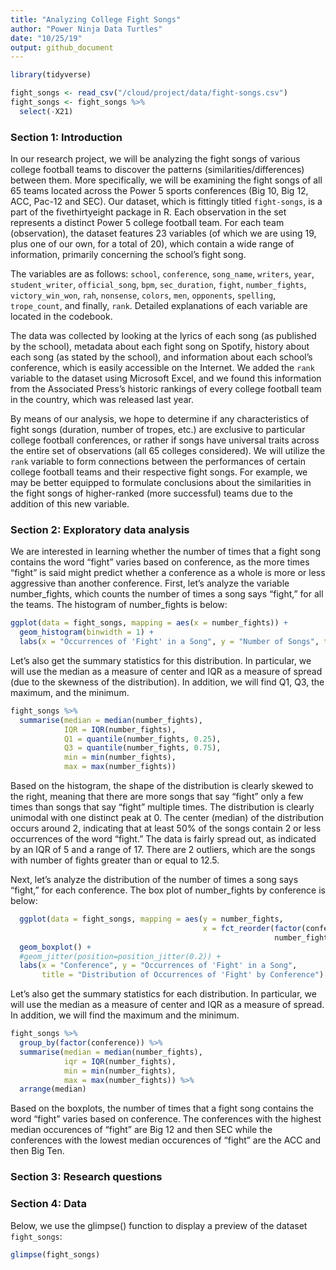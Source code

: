 ```yaml
---
title: "Analyzing College Fight Songs"
author: "Power Ninja Data Turtles"
date: "10/25/19"
output: github_document
---
```


```r
library(tidyverse)

fight_songs <- read_csv("/cloud/project/data/fight-songs.csv")
fight_songs <- fight_songs %>%
  select(-X21)
```

### Section 1: Introduction

In our research project, we will be analyzing the fight songs of various college football teams to discover the patterns (similarities/differences) between them. More specifically, we will be examining the fight songs of all 65 teams located across the Power 5 sports conferences (Big 10, Big 12, ACC, Pac-12 and SEC). Our dataset, which is fittingly titled `fight-songs`, is a part of the fivethirtyeight package in R. Each observation in the set represents a distinct Power 5 college football team. For each team (observation), the dataset features 23 variables (of which we are using 19, plus one of our own, for a total of 20), which contain a wide range of information, primarily concerning the school’s fight song. 
  
The variables are as follows: `school`, `conference`, `song_name`, `writers`, `year`, `student_writer`, `official_song`, `bpm`, `sec_duration`, `fight`, `number_fights`, `victory_win_won`, `rah`, `nonsense`, `colors`, `men`, `opponents`, `spelling`, `trope_count`, and finally, `rank`. Detailed explanations of each variable are located in the codebook.
  
The data was collected by looking at the lyrics of each song (as published by the school), metadata about each fight song on Spotify, history about each song (as stated by the school), and information about each school’s conference, which is easily accessible on the Internet. We added the `rank` variable to the dataset using Microsoft Excel, and we found this information from the Associated Press’s historic rankings of every college football team in the country, which was released last year.
  
By means of our analysis, we hope to determine if any characteristics of fight songs (duration, number of tropes, etc.) are exclusive to particular college football conferences, or rather if songs have universal traits across the entire set of observations (all 65 colleges considered). We will utilize the `rank` variable to form connections between the performances of certain college football teams and their respective fight songs. For example, we may be better equipped to formulate conclusions about the similarities in the fight songs of higher-ranked (more successful) teams due to the addition of this new variable.

### Section 2: Exploratory data analysis

We are interested in learning whether the number of times that a fight song contains the word "fight" varies based on conference, as the more times "fight" is said might predict whether a conference as a whole is more or less aggressive than another conference. First, let's analyze the variable number_fights, which counts the number of times a song says "fight," for all the teams. The histogram of number_fights is below:

```r
ggplot(data = fight_songs, mapping = aes(x = number_fights)) + 
  geom_histogram(binwidth = 1) + 
  labs(x = "Occurrences of 'Fight' in a Song", y = "Number of Songs", title = "Number of Occurrences of 'Fight'")
```

Let's also get the summary statistics for this distribution. In particular, we will use the median as a measure of center and IQR as a measure of spread (due to the skewness of the distribution). In addition, we will find Q1, Q3, the maximum, and the minimum.

```r
fight_songs %>%
  summarise(median = median(number_fights), 
            IQR = IQR(number_fights), 
            Q1 = quantile(number_fights, 0.25), 
            Q3 = quantile(number_fights, 0.75), 
            min = min(number_fights), 
            max = max(number_fights))
```

Based on the histogram, the shape of the distribution is clearly skewed to the right, meaning that there are more songs that say "fight" only a few times than songs that say "fight" multiple times. The distribution is clearly unimodal with one distinct peak at 0. The center (median) of the distribution occurs around 2, indicating that at least 50% of the songs contain 2 or less occurrences of the word "fight." The data is fairly spread out, as indicated by an IQR of 5 and a range of 17. There are 2 outliers, which are the songs with number of fights greater than or equal to 12.5.

Next, let's analyze the distribution of the number of times a song says "fight," for each conference. The box plot of number_fights by conference is below:

```r
  ggplot(data = fight_songs, mapping = aes(y = number_fights,
                                           x = fct_reorder(factor(conference), 
                                                           number_fights))) +
  geom_boxplot() +
  #geom_jitter(position=position_jitter(0.2)) +
  labs(x = "Conference", y = "Occurrences of 'Fight' in a Song",
       title = "Distribution of Occurrences of 'Fight' by Conference")
```

Let's also get the summary statistics for each distribution. In particular, we will use the median as a measure of center and IQR as a measure of spread. In addition, we will find the maximum and the minimum.

```r
fight_songs %>%
  group_by(factor(conference)) %>%
  summarise(median = median(number_fights), 
            iqr = IQR(number_fights), 
            min = min(number_fights), 
            max = max(number_fights)) %>%
  arrange(median)
```

Based on the boxplots, the number of times that a fight song contains the word "fight" varies based on conference. The conferences with the highest median occurences of "fight" are Big 12 and then SEC while the conferences with the lowest median occurences of "fight" are the ACC and then Big Ten.

### Section 3: Research questions

### Section 4: Data

Below, we use the glimpse() function to display a preview of the dataset `fight_songs`:

```r
glimpse(fight_songs)
```

